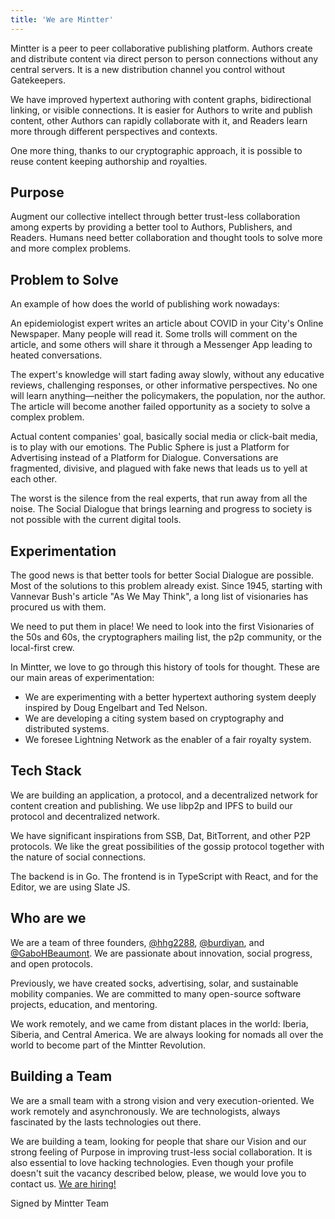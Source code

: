 ```yaml
---
title: 'We are Mintter'
---
```

Mintter is a peer to peer collaborative publishing platform. Authors create and distribute content via direct person to person connections without any central servers. It is a new distribution channel you control without Gatekeepers.

We have improved hypertext authoring with content graphs, bidirectional linking, or visible connections. It is easier for Authors to write and publish content, other Authors can rapidly collaborate with it, and Readers learn more through different perspectives and contexts.

One more thing, thanks to our cryptographic approach, it is possible to reuse content keeping authorship and royalties.

## Purpose

Augment our collective intellect through better trust-less collaboration among experts by providing a better tool to Authors, Publishers, and Readers. Humans need better collaboration and thought tools to solve more and more complex problems.

## Problem to Solve

An example of how does the world of publishing work nowadays:

An epidemiologist expert writes an article about COVID in your City's Online Newspaper. Many people will read it. Some trolls will comment on the article, and some others will share it through a Messenger App leading to heated conversations.

The expert's knowledge will start fading away slowly, without any educative reviews, challenging responses, or other informative perspectives. No one will learn anything—neither the policymakers, the population, nor the author. The article will become another failed opportunity as a society to solve a complex problem.

Actual content companies' goal, basically social media or click-bait media, is to play with our emotions. The Public Sphere is just a Platform for Advertising instead of a Platform for Dialogue. Conversations are fragmented, divisive, and plagued with fake news that leads us to yell at each other.

The worst is the silence from the real experts, that run away from all the noise. The Social Dialogue that brings learning and progress to society is not possible with the current digital tools.

## Experimentation

The good news is that better tools for better Social Dialogue are possible. Most of the solutions to this problem already exist. Since 1945, starting with Vannevar Bush's article "As We May Think", a long list of visionaries has procured us with them.

We need to put them in place! We need to look into the first Visionaries of the 50s and 60s, the cryptographers mailing list, the p2p community, or the local-first crew.

In Mintter, we love to go through this history of tools for thought. These are our main areas of experimentation:

- We are experimenting with a better hypertext authoring system deeply inspired by Doug Engelbart and Ted Nelson.
- We are developing a citing system based on cryptography and distributed systems.
- We foresee Lightning Network as the enabler of a fair royalty system.

## Tech Stack

We are building an application, a protocol, and a decentralized network for content creation and publishing. We use libp2p and IPFS to build our protocol and decentralized network. 

We have significant inspirations from SSB, Dat, BitTorrent, and other P2P protocols. We like the great possibilities of the gossip protocol together with the nature of social connections.

The backend is in Go. The frontend is in TypeScript with React, and for the Editor, we are using Slate JS.

## Who are we
We are a team of three founders, [@hhg2288](), [@burdiyan](), and [@GaboHBeaumont](). We are passionate about innovation, social progress, and open protocols.

Previously, we have created socks, advertising, solar, and sustainable mobility companies. We are committed to many open-source software projects, education, and mentoring.

We work remotely, and we came from distant places in the world: Iberia, Siberia, and Central America. We are always looking for nomads all over the world to become part of the Mintter Revolution. 

## Building a Team
We are a small team with a strong vision and very execution-oriented. We work remotely and asynchronously. We are technologists, always fascinated by the lasts technologies out there.

We are building a team, looking for people that share our Vision and our strong feeling of Purpose in improving trust-less social collaboration. It is also essential to love hacking technologies. Even though your profile doesn't suit the vacancy described below, please, we would love you to contact us. [We are hiring!](/hiring)

Signed by Mintter Team